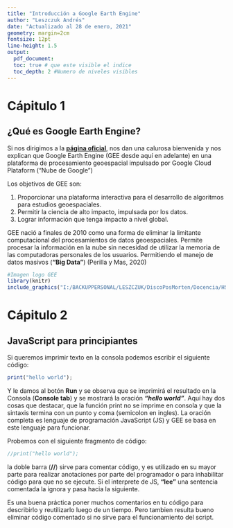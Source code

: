 ```yaml
---
title: "Introducción a Google Earth Engine"
author: "Leszczuk Andrés"
date: "Actualizado al 28 de enero, 2021"
geometry: margin=2cm
fontsize: 12pt
line-height: 1.5
output: 
  pdf_document:
  toc: true # que este visible el indice
  toc_depth: 2 #Numero de niveles visibles 
---
```


# Cápitulo 1
## ¿Qué es Google Earth Engine?


Si nos dirigimos a la **[página oficial](https://developers.google.com/earth-engine/)**, nos dan una calurosa bienvenida y nos explican que Google Earth Engine (GEE desde aquí en adelante) en una plataforma de procesamiento geoespacial impulsado por Google Cloud Plataform ("Nube de Google")

Los objetivos de GEE son:

1. Proporcionar una plataforma interactiva para el desarrollo de algoritmos para estudios geoespaciales.
2. Permitir la ciencia de alto impacto, impulsada por los datos.
3. Lograr información que tenga impacto a nivel global.

GEE nació a finales de 2010 como una forma de eliminar la limitante computacional del procesamientos de datos geoespaciales. Permite procesar la información en la nube sin necesidad de utilizar la memoria de las computadoras personales de los usuarios. Permitiendo el manejo de datos masivos (**"Big Data"**) (Perilla y Mas, 2020)

```r
#Imagen logo GEE
library(knitr)
include_graphics("I:/BACKUPPERSONAL/LESZCZUK/DiscoPosMorten/Docencia/HSD/Curso GEE 2021/CursoGEE/01_Logo_GEE.png")
```


\pagebreak


# Cápitulo 2

## JavaScript para principiantes

Si queremos imprimir texto en la consola podemos escribir el siguiente código:

```js
print("hello world");
```
Y le damos al botón **Run** y se observa que se imprimirá el resultado en la Consola (**Console tab**) y se mostrará la oración ***"hello world"***.
Aquí hay dos cosas que destacar, que la función print no se imprime en consola y que la sintaxis termina con un punto y coma (semicolon en ingles). La oración completa es lenguaje de programación JavaScript (JS) y GEE se basa en este lenguaje para funcionar.

Probemos con el siguiente fragmento de código:


```js
//print("hello world");
```

la doble barra (**//**) sirve para comentar código, y es utilizado en su mayor parte para realizar anotaciones por parte del programador o para inhabilitar código para que no se ejecute. Si el interprete de JS, **"lee"** una sentencia comentada la ignora y pasa hacia la siguiente.

Es una buena práctica poner muchos comentarios en tu código para describirlo y reutilizarlo luego de un tiempo. Pero tambien resulta bueno eliminar código comentado si no sirve para el funcionamiento del script.
